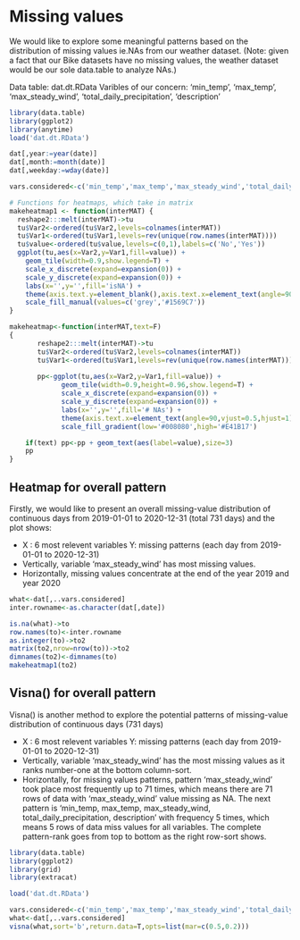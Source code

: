 # Missing values

We would like to explore some meaningful patterns based on the distribution of missing values ie.NAs from our weather dataset. 
(Note: given a fact that our Bike datasets have no missing values, the weather dataset would be our sole data.table to analyze NAs.)

Data table: dat.dt.RData
Varibles of our concern: 
'min_temp’, ‘max_temp’, ‘max_steady_wind’, ‘total_daily_precipitation’, ‘description’

```r
library(data.table)
library(ggplot2)
library(anytime)
load('dat.dt.RData')

dat[,year:=year(date)]
dat[,month:=month(date)]
dat[,weekday:=wday(date)]

vars.considered<-c('min_temp','max_temp','max_steady_wind','total_daily_precipitation','description')

# Functions for heatmaps, which take in matrix
makeheatmap1 <- function(interMAT) {
  reshape2:::melt(interMAT)->tu
  tu$Var2<-ordered(tu$Var2,levels=colnames(interMAT))
  tu$Var1<-ordered(tu$Var1,levels=rev(unique(row.names(interMAT))))
  tu$value<-ordered(tu$value,levels=c(0,1),labels=c('No','Yes'))
  ggplot(tu,aes(x=Var2,y=Var1,fill=value)) + 
    geom_tile(width=0.9,show.legend=T) +
    scale_x_discrete(expand=expansion(0)) +
    scale_y_discrete(expand=expansion(0)) +
    labs(x='',y='',fill='isNA') +
    theme(axis.text.y=element_blank(),axis.text.x=element_text(angle=90,vjust=0.5,hjust=1),axis.ticks.y=element_blank()) +
    scale_fill_manual(values=c('grey','#1569C7'))
}

makeheatmap<-function(interMAT,text=F)
{
       reshape2:::melt(interMAT)->tu
       tu$Var2<-ordered(tu$Var2,levels=colnames(interMAT))
       tu$Var1<-ordered(tu$Var1,levels=rev(unique(row.names(interMAT))))
       
       pp<-ggplot(tu,aes(x=Var2,y=Var1,fill=value)) +
             geom_tile(width=0.9,height=0.96,show.legend=T) +
             scale_x_discrete(expand=expansion(0)) +
             scale_y_discrete(expand=expansion(0)) +
             labs(x='',y='',fill='# NAs') +
             theme(axis.text.x=element_text(angle=90,vjust=0.5,hjust=1))+
             scale_fill_gradient(low='#008080',high='#E41B17')

    if(text) pp<-pp + geom_text(aes(label=value),size=3)
    pp
}
```

## Heatmap for overall pattern

Firstly, we would like to present an overall missing-value distribution of continuous days from 2019-01-01 to 2020-12-31 (total 731 days) and the plot shows:

- X : 6 most relevent variables    Y: missing patterns (each day from 2019-01-01 to 2020-12-31)
- Vertically, variable 'max_steady_wind' has most missing values.
- Horizontally, missing values concentrate at the end of the year 2019 and year 2020

```r
what<-dat[,..vars.considered]
inter.rowname<-as.character(dat[,date])

is.na(what)->to
row.names(to)<-inter.rowname
as.integer(to)->to2
matrix(to2,nrow=nrow(to))->to2
dimnames(to2)<-dimnames(to)
makeheatmap1(to2)
```


## Visna() for overall pattern

Visna() is another method to explore the potential patterns of missing-value distribution of continuous days (731 days)

- X : 6 most relevent variables    Y: missing patterns (each day from 2019-01-01 to 2020-12-31)
- Vertically, variable 'max_steady_wind' has the most missing values as it ranks number-one at the bottom column-sort. 
- Horizontally, for missing values patterns, pattern 'max_steady_wind' took place most frequently up to 71 times, which means there are 71 rows of data with 'max_steady_wind' value missing as NA. The next pattern is 'min_temp, max_temp, max_steady_wind, total_daily_precipitation, description' with frequency 5 times, which means 5 rows of data miss values for all variables. The complete pattern-rank goes from top to bottom as the right row-sort shows. 

```r
library(data.table)
library(ggplot2)
library(grid)
library(extracat)

load('dat.dt.RData')

vars.considered<-c('min_temp','max_temp','max_steady_wind','total_daily_precipitation','description')
what<-dat[,..vars.considered]
visna(what,sort='b',return.data=T,opts=list(mar=c(0.5,0.2)))
```
